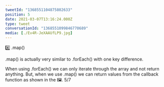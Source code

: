 ```yaml
---
tweetId: "1368551104875802633"
position: 5
date: 2021-03-07T13:16:24.000Z
type: tweet
conversationId: "1368551099846770689"
media: [./Ev4R-JeXAAUfLP9.jpg]
---
```

4️⃣ .map()

.map() is actually very similar to .forEach() with one key difference. 

When using .forEach() we can only iterate through the array and not return anything. But, when we use .map() we can return values from the callback function as shown in the 🖼️. 5/7
